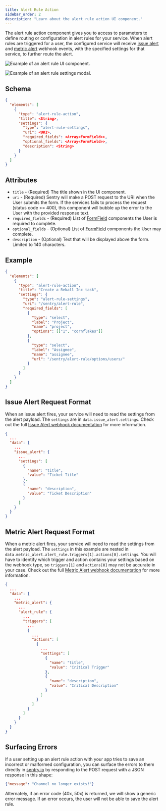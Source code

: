 ```yaml
---
title: Alert Rule Action
sidebar_order: 2
description: "Learn about the alert rule action UI component."
---
```


The alert rule action component gives you to access to parameters to define routing or configuration in alert rules for your service. When alert rules are triggered for a user, the configured service will receive [issue alert](/product/integrations/integration-platform/webhooks/#issue-alerts) and [metric alert](/product/integrations/integration-platform/webhooks/#metric-alerts) webhook events, with the specified settings for that service, to further route the alert.

![Example of an alert rule UI component.](alert-rule-component-action-example.png)

![Example of an alert rule settings modal.](alert-rule-component-modal-example.png)

## Schema

```json {filename:schema.json}
{
  "elements": [
    {
      "type": "alert-rule-action",
      "title": <String>,
      "settings": {
        "type": "alert-rule-settings",
        "uri": <URI>,
        "required_fields": <Array<FormField>>,
        "optional_fields": <Array<FormField>>,
        "description": <String>
      }
    }
  ]
}
```

## Attributes

- `title` - (Required) The title shown in the UI component.
- `uri` - (Required) Sentry will make a POST request to the URI when the User submits the form. If the services fails to process the request (status code >= 400), this component will bubble up the error to the User with the provided response text.
- `required_fields` - (Required) List of [FormField](/product/integrations/integration-platform/ui-components/formfield) components the User is required to complete.
- `optional_fields` - (Optional) List of [FormField](/product/integrations/integration-platform/ui-components/formfield) components the User may complete.
- `description` - (Optional) Text that will be displayed above the form. Limited to 140 characters.

## Example

```json {filename:schema.json}
{
  "elements": [
    {
      "type": "alert-rule-action",
      "title": "Create a Rekall Inc task",
      "settings": {
        "type": "alert-rule-settings",
        "uri": "/sentry/alert-rule",
        "required_fields": [
          {
            "type": "select",
            "label": "Project",
            "name": "project",
            "options": [["1", "cornflakes"]]
          },
          {
            "type": "select",
            "label": "Assignee",
            "name": "assignee",
            "url": "/sentry/alert-rule/options/users/"
          }
        ]
      }
    }
  ]
}
```


## Issue Alert Request Format

When an issue alert fires, your service will need to read the settings from the alert payload. The `settings` are in `data.issue_alert.settings`. Check out the full [Issue Alert webhook documentation](/product/integrations/integration-platform/webhooks/#issue-alerts) for more information.

```json
{
  ...
  "data": {
    ...
    "issue_alert": {
      ...
      "settings": [
        {
          "name": "title",
          "value": "Ticket Title"
        },
        {
          "name": "description",
          "value": "Ticket Description"
        }
      ]
    }
  }
}
```

## Metric Alert Request Format

When a metric alert fires, your service will need to read the settings from the alert payload. The `settings` in this example are nested in `data.metric_alert.alert_rule.triggers[1].actions[0].settings`. You will have to identify which trigger and action contains your settings based on the webhook type, so `triggers[1]` and `actions[0]` may not be accurate in your case. Check out the full [Metric Alert webhook documentation](/product/integrations/integration-platform/webhooks/#metric-alerts) for more information.

```json
{
  ...
  "data": {
    ...
    "metric_alert": {
      ...
      "alert_rule": {
        ...
        "triggers": [
          ...
          {
            ...
            "actions": [
              {
                ...
                "settings": [
                  {
                    "name": "title",
                    "value": "Critical Trigger"
                  },
                  {
                    "name": "description",
                    "value": "Critical Description"
                  }
                ]
              }
            ]
          }
        ]
      }
    }
  }
}
```

## Surfacing Errors

If a user setting up an alert rule action with your app tries to save an incorrect or malformed configuration, you can surface the errors to them directly in [sentry.io](https://sentry.io) by responding to the POST request with a JSON response in this shape:

```json
{"message": "Channel no longer exists!"}
```

Alternately, if an error code (40x, 50x) is returned, we will show a generic error message. If an error occurs, the user will not be able to save the alert rule.
